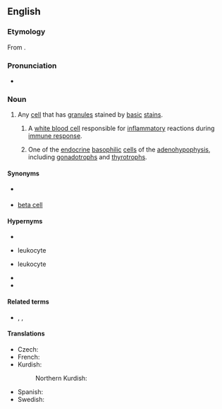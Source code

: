 ==English==
{{wikipedia}}

===Etymology===
From {{affix|en|baso-|-phil}}.

===Pronunciation===
* {{IPA|en|/ˈbeɪsəfɪl/}}

===Noun===
{{en-noun}}

# {{lb|en|cytology}} Any [[cell]] that has [[granule]]s stained by [[basic]] [[stain]]s.
## {{lb|en|cytology|immunology}} A [[white blood cell]] responsible for [[inflammatory]] reactions during [[immune response]].
## One of the [[endocrine]] [[basophilic]] [[cell]]s of the [[adenohypophysis]], including [[gonadotroph]]s and [[thyrotroph]]s.

====Synonyms====
* {{sense|white blood cell}} {{l|en|basophilic granulocyte}}
* {{sense|endocrine acidophilic cell of the adenohypophysis}} [[beta cell]]

====Hypernyms====
* {{l|en|granulocyte#Noun}}
* {{l|en|multinuclear}} leukocyte
* {{l|en|polymorphonuclear}} leukocyte
* {{l|en|PMN#Noun}}
* {{l|en|PML#Noun}}

====Related terms====
* {{l|en|basophile}}, {{l|en|basophilia}}, {{l|en|basophilic}}

====Translations====
{{trans-top|cell}}
* Czech: {{t|cs|bazofil|m}}
* French: {{t+|fr|basophile|m}}
* Kurdish:
*: Northern Kurdish: {{t|kmr|bazofîl|f}}
{{trans-mid}}
* Spanish: {{t+|es|basófilo|m}}
* Swedish: {{t+|sv|basofil|c}}
{{trans-bottom}}